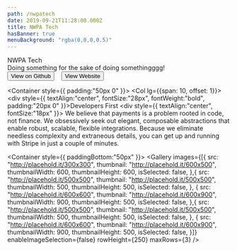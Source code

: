 ```yaml
---
path: /nwpatech
date: 2019-09-21T11:28:00.000Z
title: NWPA Tech
hasBanner: true
menuBackground: "rgba(0,0,0,0.5)"
---
```


<div class="project-header" style={{ color:"white", display:"flex", height:"600px", alignItems:"flex-start", flex:"0 0 100%", flexDirection:"column", justifyContent:"center", background:"url('https://cdn.pixabay.com/photo/2015/01/12/11/44/board-597238_960_720.jpg')", backgroundSize: "100%" }}>
    <div class="title" style={{ fontSize:"38px", paddingLeft:"20%" }}>NWPA Tech</div>
    <div class="description" style={{ fontSize: "18px", paddingLeft:"20%" }}>Doing something for the sake of doing somethingggg!</div>
    <div class="links" style={{ margin:"60px auto -120px", textAlign: "center", width:"100%" }}>
        <Button variant="outline-light" size="lg">View on Github</Button>&nbsp; &nbsp;
        <Button variant="outline-light" size="lg">View Website</Button>
    </div>
</div>

<Container style={{ padding:"50px 0" }}>
    <Row>
        <Col  lg={{span: 10, offset: 1}}>
            <div style={{ textAlign:"center", fontSize:"28px", fontWeight:"bold", padding:"20px 0" }}>Developers First</div>
            <div style={{ textAlign:"center", fontSize:"18px" }}>
            We believe that payments is a problem rooted in code, not finance. We obsessively seek out elegant, composable abstractions that enable robust, scalable, flexible integrations. Because we eliminate needless complexity and extraneous details, you can get up and running with Stripe in just a couple of minutes.
            </div>
        </Col>
    </Row>
</Container>

<Container style={{ paddingBottom:"50px" }}>
    <Row>
        <Col>
            <Gallery images={[{
                                src: "http://placehold.it/300x300",
                                thumbnail: "http://placehold.it/600x500",
                                thumbnailWidth: 600,
                                thumbnailHeight: 600,
                                isSelected: false,
                            },{
                                  src: "http://placehold.it/500x500",
                                  thumbnail: "http://placehold.it/500x500",
                                  thumbnailWidth: 500,
                                  thumbnailHeight: 500,
                                  isSelected: false,
                              },
                          {
                              src: "http://placehold.it/600x600",
                              thumbnail: "http://placehold.it/600x900",
                              thumbnailWidth: 900,
                              thumbnailHeight: 500,
                              isSelected: false,
                          },{
                              src: "http://placehold.it/500x500",
                              thumbnail: "http://placehold.it/500x500",
                              thumbnailWidth: 500,
                              thumbnailHeight: 500,
                              isSelected: false,
                          },
                          {
                              src: "http://placehold.it/600x600",
                              thumbnail: "http://placehold.it/600x900",
                              thumbnailWidth: 900,
                              thumbnailHeight: 500,
                              isSelected: false,
                          }]}
                enableImageSelection={false}
                rowHeight={250}
                maxRows={3}
               />
        </Col>
    </Row>
</Container>
